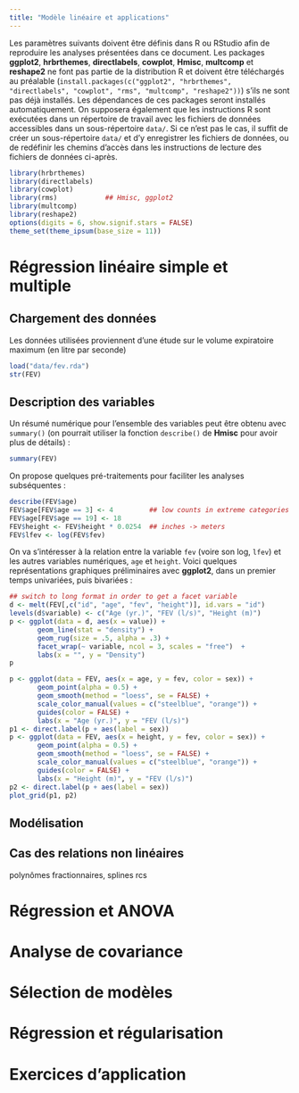 ```yaml
---
title: "Modèle linéaire et applications"
---
```


Les paramètres suivants doivent être définis dans R ou RStudio afin de reproduire les analyses présentées dans ce document. Les packages **ggplot2**, **hrbrthemes**, **directlabels**, **cowplot**, **Hmisc**, **multcomp** et **reshape2** ne font pas partie de la distribution R et doivent être téléchargés au préalable (`install.packages(c("ggplot2", "hrbrthemes", "directlabels", "cowplot", "rms", "multcomp", "reshape2"))`) s'ils ne sont pas déjà installés. Les dépendances de ces packages seront installés automatiquement. On supposera également que les instructions R sont exécutées dans un répertoire de travail avec les fichiers de données accessibles dans un sous-répertoire `data/`. Si ce n'est pas le cas, il suffit de créer un sous-répertoire `data/` et d'y enregistrer les fichiers de données, ou de redéfinir les chemins d'accès dans les instructions de lecture des fichiers de données ci-après.
```r
library(hrbrthemes)
library(directlabels)
library(cowplot)
library(rms)            ## Hmisc, ggplot2
library(multcomp)
library(reshape2)
options(digits = 6, show.signif.stars = FALSE)
theme_set(theme_ipsum(base_size = 11))
```


# Régression linéaire simple et multiple

## Chargement des données

Les données utilisées proviennent d'une étude sur le volume expiratoire maximum (en litre par seconde)

```r
load("data/fev.rda")
str(FEV)
```

## Description des variables

Un résumé numérique pour l'ensemble des variables peut être obtenu avec `summary()` (on pourrait utiliser la fonction `describe()` de **Hmisc** pour avoir plus de détails) :
```r
summary(FEV)
```

On propose quelques pré-traitements pour faciliter les analyses subséquentes :
```r
describe(FEV$age)
FEV$age[FEV$age == 3] <- 4         ## low counts in extreme categories
FEV$age[FEV$age == 19] <- 18
FEV$height <- FEV$height * 0.0254  ## inches -> meters
FEV$lfev <- log(FEV$fev)
```

On va s'intéresser à la relation entre la variable `fev` (voire son log, `lfev`) et les autres variables numériques, `age` et `height`. Voici quelques représentations graphiques préliminaires avec **ggplot2**, dans un premier temps univariées, puis bivariées :
```r
## switch to long format in order to get a facet variable
d <- melt(FEV[,c("id", "age", "fev", "height")], id.vars = "id")
levels(d$variable) <- c("Age (yr.)", "FEV (l/s)", "Height (m)")
p <- ggplot(data = d, aes(x = value)) +
       geom_line(stat = "density") +
       geom_rug(size = .5, alpha = .3) +
       facet_wrap(~ variable, ncol = 3, scales = "free")  +
       labs(x = "", y = "Density")
p
```



```r
p <- ggplot(data = FEV, aes(x = age, y = fev, color = sex)) +
       geom_point(alpha = 0.5) +
       geom_smooth(method = "loess", se = FALSE) +
       scale_color_manual(values = c("steelblue", "orange")) +
       guides(color = FALSE) +
       labs(x = "Age (yr.)", y = "FEV (l/s)")
p1 <- direct.label(p + aes(label = sex))
p <- ggplot(data = FEV, aes(x = height, y = fev, color = sex)) +
       geom_point(alpha = 0.5) +
       geom_smooth(method = "loess", se = FALSE) +
       scale_color_manual(values = c("steelblue", "orange")) +
       guides(color = FALSE) +
       labs(x = "Height (m)", y = "FEV (l/s)")
p2 <- direct.label(p + aes(label = sex))
plot_grid(p1, p2)
```

## Modélisation


## Cas des relations non linéaires 

polynômes fractionnaires, splines
rcs

# Régression et ANOVA

# Analyse de covariance

# Sélection de modèles

# Régression et régularisation

# Exercices d'application {.tabset}
